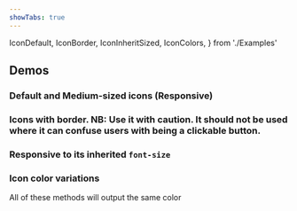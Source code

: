 ```yaml
---
showTabs: true
---
```


  IconDefault,
  IconBorder,
  IconInheritSized,
  IconColors,
} from './Examples'

## Demos

### Default and Medium-sized icons (Responsive)

<IconDefault />

### Icons with border. **NB:** Use it with caution. It should not be used where it can confuse users with being a clickable button.

<IconBorder />

### Responsive to its inherited `font-size`

<IconInheritSized />

### Icon color variations

All of these methods will output the same color

<IconColors />

<IconTests />
